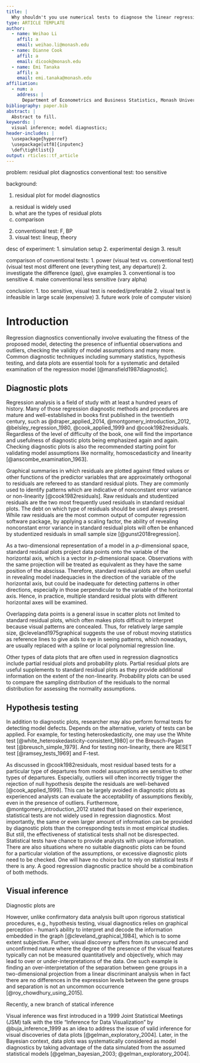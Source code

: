 ```yaml
---
title: |
  Why shouldn't you use numerical tests to diagnose the linear regression models?
type: ARTICLE TEMPLATE
author:
  - name: Weihao Li
    affil: a
    email: weihao.li@monash.edu
  - name: Dianne Cook
    affil: a
    email: dicook@monash.edu
  - name: Emi Tanaka
    affil: a
    email: emi.tanaka@monash.edu
affiliation:
  - num: a
    address: |
      Department of Econometrics and Business Statistics, Monash University, Clayton, VIC, Australia
bibliography: paper.bib
abstract: |
  Abstract to fill.
keywords: |
  visual inference; model diagnostics;
header-includes: |
  \usepackage{hyperref}
  \usepackage[utf8]{inputenc}
  \def\tightlist{}
output: rticles::tf_article
---
```


problem: residual plot diagnostics
conventional test: too sensitive

background: 

<!-- week 1 -->
1. residual plot for model diagnostics

a. residual is widely used
b. what are the types of residual plots
c. comparison

<!-- week 2 -->
2. conventional test: F, BP
3. visual test: lineup, theory

<!-- week 4 -->
desc of experiment:
1. simulation setup
2. experimental design
3. result

<!-- week 3 -->
comparison of conventional tests:
1. power (visual test vs. conventional test)
(visual test most different one (everything test, any departure))
2. investigate the difference (gap), give examples
3. conventional is too sensitive
4. make conventional less sensitive (vary alpha)


<!-- last week -->
conclusion:
1. too sensitive, visual test is needed/preferable
2. visual test is infeasible in large scale (expensive)
3. future work (role of computer vision)

# Introduction

Regression diagnostics conventionally involve evaluating the fitness of the proposed model, detecting the presence of influential observations and outliers, checking the validity of model assumptions and many more. Common diagnostic techniques including summary statistics, hypothesis testing, and data plots are essential tools for a systematic and detailed examination of the regression model [@mansfield1987diagnostic].

## Diagnostic plots

Regression analysis is a field of study with at least a hundred years of history. Many of those regression diagnostic methods and procedures are mature and well-established in books first published in the twentieth century, such as @draper_applied_2014, @montgomery_introduction_2012, @belsley_regression_1980, @cook_applied_1999 and @cook1982residuals. Regardless of the level of difficulty of the book, one will find the importance and usefulness of diagnostic plots being emphasized again and again. Checking diagnostic plots is also the recommended starting point for validating model assumptions like normality, homoscedasticity and linearity [@anscombe_examination_1963]. 

Graphical summaries in which residuals are plotted against fitted values or other functions of the predictor variables that are approximately orthogonal to residuals are refereed to as standard residual plots. They are commonly used to identify patterns which are indicative of nonconstant error variance or non-linearity [@cook1982residuals]. Raw residuals and studentized residuals are the two most frequently used residuals in standard residual plots. The debt on which type of residuals should be used always present. While raw residuals are the most common output of computer regression software package, by applying a scaling factor, the ability of revealing nonconstant error variance in standard residual plots will often be enhanced by studentized residuals in small sample size [@gunst2018regression]. 

As a two-dimensional representation of a model in a $p$-dimensional space, standard residual plots project  data points onto the variable of the horizontal axis, which is a vector in $p$-dimensional space. Observations with the same projection will be treated as equivalent as they have the same position of the abscissa. Therefore, standard residual plots are often useful in revealing model inadequacies in the direction of the variable of the horizontal axis, but could be inadequate for detecting patterns in other directions, especially in those perpendicular to the variable of the horizontal axis. Hence, in practice, multiple standard residual plots with different horizontal axes will be examined.


<!-- large sample size-->
Overlapping data points is a general issue in scatter plots not limited to standard residual plots, which often makes plots difficult to interpret because visual patterns are concealed. Thus, for relatively large sample size, @cleveland1975graphical suggests the use of robust moving statistics as reference lines to give aids to eye in seeing patterns, which nowadays, are usually replaced with a spline or local polynomial regression line.

Other types of data plots that are often used in regression diagnostics include partial residual plots and probability plots. Partial residual plots are useful supplements to standard residual plots as they provide additional information on the extent of the non-linearity. Probability plots can be used to compare the sampling distribution of the residuals to the normal distribution for assessing the normality assumptions.

## Hypothesis testing

In addition to diagnostic plots, researcher may also perform formal tests for detecting model defects. Depends on the alternative, variety of tests can be applied. For example, for testing heteroskedasticity, 
one may use the White test [@white_heteroskedasticity-consistent_1980] or the Breusch-Pagan test [@breusch_simple_1979]. And for testing non-linearity, there are RESET test [@ramsey_tests_1969] and F-test.  

As discussed in @cook1982residuals, most residual based tests for a particular type of departures from model assumptions are sensitive to other types of departures. Especially, outliers will often  incorrectly trigger the rejection of null hypothesis despite the residuals are well-behaved [@cook_applied_1999]. This can be largely avoided in diagnostic plots as experienced analysts can evaluate the acceptability of assumptions flexibly, even in the presence of outliers. Furthermore, @montgomery_introduction_2012 stated that based on their experience, statistical tests are not widely used in regression diagnostics. Most importantly, the same or even larger amount of information can be provided by diagnostic plots than the corresponding tests in most empirical studies. But still, the effectiveness of statistical tests shall not be disrespected. Statistical tests have chance to provide analysts with unique information. There are also situations where no suitable diagnostic plots can be found for a particular violation of the assumptions, or excessive diagnostic plots need to be checked. One will have no choice but to rely on statistical tests if there is any. A good regression diagnostic practice should be a combination of both methods.

## Visual inference

Diagnostic plots are 

However, unlike confirmatory data analysis built upon rigorous statistical procedures, e.g., hypothesis testing, visual diagnostics relies on graphical perception - human’s ability to interpret and decode the information embedded in the graph [@cleveland_graphical_1984], which is to some extent subjective. Further, visual discovery suffers from its unsecured and unconfirmed nature where the degree of the presence of the visual features typically can not be measured quantitatively and objectively, which may lead to over or under-interpretations of the data. One such example is finding an over-interpretation of the separation between gene groups in a two-dimensional projection from a linear discriminant analysis when in fact there are no differences in the expression levels between the gene groups and separation is not an uncommon occurrence [@roy_chowdhury_using_2015].

Recently, a new branch of statical inference 

Visual inference was first introduced in a 1999 Joint Statistical Meetings (JSM) talk with the title "Inference for Data Visualization" by @buja_inference_1999 as an idea to address the issue of valid inference for visual discoveries of data plots [@gelman_exploratory_2004]. Later, in the Bayesian context, data plots was systematically considered as model diagnostics by taking advantage of the data simulated from the assumed statistical models [@gelman_bayesian_2003; @gelman_exploratory_2004]. 




